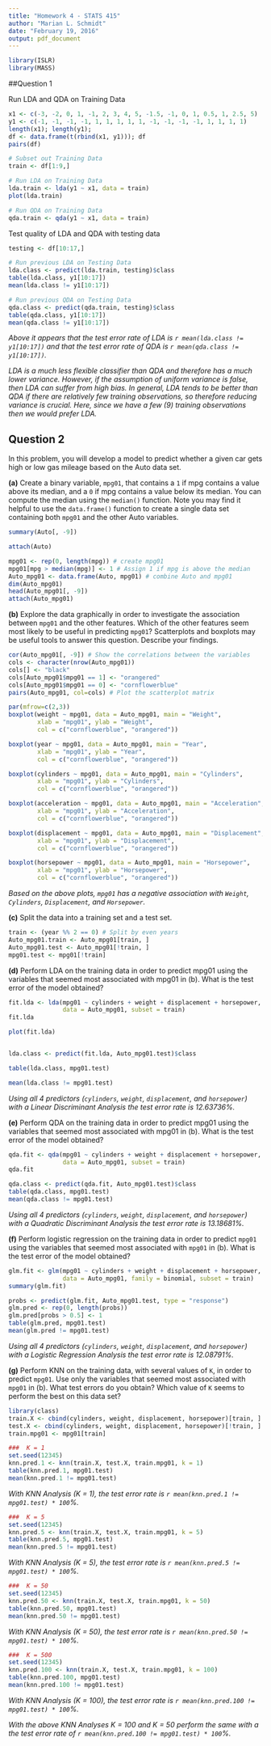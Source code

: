 ```yaml
---
title: "Homework 4 - STATS 415"
author: "Marian L. Schmidt"
date: "February 19, 2016"
output: pdf_document
---
```


```r
library(ISLR)
library(MASS)
```

##Question 1

Run LDA and QDA on Training Data
```r
x1 <- c(-3, -2, 0, 1, -1, 2, 3, 4, 5, -1.5, -1, 0, 1, 0.5, 1, 2.5, 5)
y1 <- c(-1, -1, -1, -1, 1, 1, 1, 1, 1, -1, -1, -1, -1, 1, 1, 1, 1)
length(x1); length(y1);
df <- data.frame(t(rbind(x1, y1))); df
pairs(df)

# Subset out Training Data
train <- df[1:9,]

# Run LDA on Training Data
lda.train <- lda(y1 ~ x1, data = train)
plot(lda.train)

# Run QDA on Training Data
qda.train <- qda(y1 ~ x1, data = train)
```

Test quality of LDA and QDA with testing data
```r
testing <- df[10:17,]

# Run previous LDA on Testing Data
lda.class <- predict(lda.train, testing)$class
table(lda.class, y1[10:17])
mean(lda.class != y1[10:17])

# Run previous QDA on Testing Data
qda.class <- predict(qda.train, testing)$class
table(qda.class, y1[10:17])
mean(qda.class != y1[10:17])
```


*Above it appears that the test error rate of LDA is `r mean(lda.class != y1[10:17])` and that the test error rate of QDA is `r mean(qda.class != y1[10:17])`.*  

*LDA is a much less flexible classifier than QDA and therefore has a much lower variance. However, if the assumption of uniform variance is false, then LDA can suffer from high bias. In general, LDA tends to be better than QDA if there are relatively few training observations, so therefore reducing variance is crucial.  Here, since we have a few (9) training observations then we would prefer LDA.*


## Question 2
In this problem, you will develop a model to predict whether a given car gets high or low gas mileage based on the Auto data set.

**(a)** Create a binary variable, `mpg01`, that contains a `1` if mpg contains a value above its median, and a `0` if mpg contains a value below its median. You can compute the median using the `median()` function. Note you may find it helpful to use the `data.frame()` function to create a single data set containing both `mpg01` and the other Auto variables.

```r
summary(Auto[, -9])

attach(Auto)

mpg01 <- rep(0, length(mpg)) # create mpg01
mpg01[mpg > median(mpg)] <- 1 # Assign 1 if mpg is above the median
Auto_mpg01 <- data.frame(Auto, mpg01) # combine Auto and mpg01
dim(Auto_mpg01)
head(Auto_mpg01[, -9])
attach(Auto_mpg01)
```



**(b)** Explore the data graphically in order to investigate the association between `mpg01` and the other features. Which of the other features seem most likely to be useful in predicting `mpg01`? Scatterplots and boxplots may be useful tools to answer this question. Describe your findings.

```r
cor(Auto_mpg01[, -9]) # Show the correlations between the variables
cols <- character(nrow(Auto_mpg01))
cols[] <- "black"
cols[Auto_mpg01$mpg01 == 1] <- "orangered"
cols[Auto_mpg01$mpg01 == 0] <- "cornflowerblue"
pairs(Auto_mpg01, col=cols) # Plot the scatterplot matrix

par(mfrow=c(2,3))
boxplot(weight ~ mpg01, data = Auto_mpg01, main = "Weight", 
        xlab = "mpg01", ylab = "Weight",
        col = c("cornflowerblue", "orangered"))

boxplot(year ~ mpg01, data = Auto_mpg01, main = "Year", 
        xlab = "mpg01", ylab = "Year",
        col = c("cornflowerblue", "orangered"))

boxplot(cylinders ~ mpg01, data = Auto_mpg01, main = "Cylinders", 
        xlab = "mpg01", ylab = "Cylinders",
        col = c("cornflowerblue", "orangered"))

boxplot(acceleration ~ mpg01, data = Auto_mpg01, main = "Acceleration", 
        xlab = "mpg01", ylab = "Acceleration",
        col = c("cornflowerblue", "orangered"))

boxplot(displacement ~ mpg01, data = Auto_mpg01, main = "Displacement", 
        xlab = "mpg01", ylab = "Displacement",
        col = c("cornflowerblue", "orangered"))

boxplot(horsepower ~ mpg01, data = Auto_mpg01, main = "Horsepower", 
        xlab = "mpg01", ylab = "Horsepower",
        col = c("cornflowerblue", "orangered"))
```

*Based on the above plots, `mpg01` has a negative association with `Weight`, `Cylinders`, `Displacement`, and `Horsepower`.* 



**(c)** Split the data into a training set and a test set.
```r
train <- (year %% 2 == 0) # Split by even years 
Auto_mpg01.train <- Auto_mpg01[train, ]
Auto_mpg01.test <- Auto_mpg01[!train, ]
mpg01.test <- mpg01[!train]

```

**(d)** Perform LDA on the training data in order to predict mpg01 using the variables that seemed most associated with mpg01 in (b). What is the test error of the model obtained?
```r
fit.lda <- lda(mpg01 ~ cylinders + weight + displacement + horsepower, 
               data = Auto_mpg01, subset = train)
fit.lda

plot(fit.lda)


lda.class <- predict(fit.lda, Auto_mpg01.test)$class

table(lda.class, mpg01.test)

mean(lda.class != mpg01.test)
```
*Using all 4 predictors (`cylinders`, `weight`, `displacement`, and `horsepower`) with a Linear Discriminant Analysis the test error rate is 12.63736%.*




**(e)** Perform QDA on the training data in order to predict mpg01 using the variables that seemed most associated with mpg01 in (b). What is the test error of the model obtained?

```r
qda.fit <- qda(mpg01 ~ cylinders + weight + displacement + horsepower, 
               data = Auto_mpg01, subset = train)
qda.fit

qda.class <- predict(qda.fit, Auto_mpg01.test)$class
table(qda.class, mpg01.test)
mean(qda.class != mpg01.test)
```
*Using all 4 predictors (`cylinders`, `weight`, `displacement`, and `horsepower`) with a Quadratic Discriminant Analysis the test error rate is 13.18681%.*

**(f)** Perform logistic regression on the training data in order to predict `mpg01` using the variables that seemed most associated with `mpg01` in (b). What is the test error of the model obtained?
```r
glm.fit <- glm(mpg01 ~ cylinders + weight + displacement + horsepower, 
               data = Auto_mpg01, family = binomial, subset = train)
summary(glm.fit)

probs <- predict(glm.fit, Auto_mpg01.test, type = "response")
glm.pred <- rep(0, length(probs))
glm.pred[probs > 0.5] <- 1
table(glm.pred, mpg01.test)
mean(glm.pred != mpg01.test)
```
*Using all 4 predictors (`cylinders`, `weight`, `displacement`, and `horsepower`) with a Logistic Regression Analysis the test error rate is 12.08791%.*

**(g)** Perform KNN on the training data, with several values of `K`, in order to predict `mpg01`. Use only the variables that seemed most associated with `mpg01` in (b). What test errors do you obtain? Which value of `K` seems to perform the best on this data set?

```r
library(class)
train.X <- cbind(cylinders, weight, displacement, horsepower)[train, ]
test.X <- cbind(cylinders, weight, displacement, horsepower)[!train, ]
train.mpg01 <- mpg01[train]

###  K = 1
set.seed(12345)
knn.pred.1 <- knn(train.X, test.X, train.mpg01, k = 1)
table(knn.pred.1, mpg01.test)
mean(knn.pred.1 != mpg01.test)
```

*With KNN Analysis (K = 1), the test error rate is `r mean(knn.pred.1 != mpg01.test) * 100`%.*

```r
###  K = 5
set.seed(12345)
knn.pred.5 <- knn(train.X, test.X, train.mpg01, k = 5)
table(knn.pred.5, mpg01.test)
mean(knn.pred.5 != mpg01.test)
```
*With KNN Analysis (K = 5), the test error rate is `r mean(knn.pred.5 != mpg01.test) * 100`%.*



```r
###  K = 50
set.seed(12345)
knn.pred.50 <- knn(train.X, test.X, train.mpg01, k = 50)
table(knn.pred.50, mpg01.test)
mean(knn.pred.50 != mpg01.test)
```
*With KNN Analysis (K = 50), the test error rate is `r mean(knn.pred.50 != mpg01.test) * 100`%.*


```r
###  K = 500
set.seed(12345)
knn.pred.100 <- knn(train.X, test.X, train.mpg01, k = 100)
table(knn.pred.100, mpg01.test)
mean(knn.pred.100 != mpg01.test)
```
*With KNN Analysis (K = 100), the test error rate is `r mean(knn.pred.100 != mpg01.test) * 100`%.*

*With the above KNN Analyses K = 100 and K = 50 perform the same with a the test error rate of `r mean(knn.pred.100 != mpg01.test) * 100`%.*

